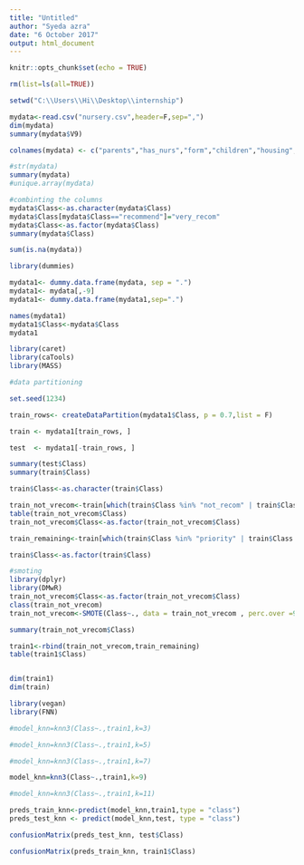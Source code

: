 ---
title: "Untitled"
author: "Syeda azra"
date: "6 October 2017"
output: html_document
---

```{r setup, include=FALSE}
knitr::opts_chunk$set(echo = TRUE)
```

```{r}
rm(list=ls(all=TRUE))

setwd("C:\\Users\\Hi\\Desktop\\internship")

mydata<-read.csv("nursery.csv",header=F,sep=",")
dim(mydata)
summary(mydata$V9)
```

```{r}
colnames(mydata) <- c("parents","has_nurs","form","children","housing","finance","social","health","Class")

#str(mydata)
summary(mydata)
#unique.array(mydata)
```

```{r}
#combinting the columns
mydata$Class<-as.character(mydata$Class)
mydata$Class[mydata$Class=="recommend"]="very_recom"
mydata$Class<-as.factor(mydata$Class)
summary(mydata$Class)
```

```{r}
sum(is.na(mydata))
```

```{r}
library(dummies)

mydata1<- dummy.data.frame(mydata, sep = ".")
mydata1<- mydata[,-9]
mydata1<- dummy.data.frame(mydata1,sep=".")

names(mydata1)
mydata1$Class<-mydata$Class
mydata1
```

```{r}
library(caret)
library(caTools)
library(MASS)
```

```{r}
#data partitioning

set.seed(1234)

train_rows<- createDataPartition(mydata1$Class, p = 0.7,list = F)

train <- mydata1[train_rows, ]

test  <- mydata1[-train_rows, ]

summary(test$Class)
summary(train$Class)
```





```{r}
train$Class<-as.character(train$Class)

train_not_vrecom<-train[which(train$Class %in% "not_recom" | train$Class %in% "very_recom"),]
table(train_not_vrecom$Class)
train_not_vrecom$Class<-as.factor(train_not_vrecom$Class)

train_remaining<-train[which(train$Class %in% "priority" | train$Class %in% "spec_prior"),]

train$Class<-as.factor(train$Class)

```



```{r}
#smoting
library(dplyr)
library(DMwR)
train_not_vrecom$Class<-as.factor(train_not_vrecom$Class)
class(train_not_vrecom)
train_not_vrecom<-SMOTE(Class~., data = train_not_vrecom , perc.over =900,perc.under = 170,K=15)

summary(train_not_vrecom$Class)
```



```{r}
train1<-rbind(train_not_vrecom,train_remaining)
table(train1$Class)


dim(train1)
dim(train)
```




```{r}
library(vegan)
library(FNN)
```



```{r}

#model_knn=knn3(Class~.,train1,k=3)

#model_knn=knn3(Class~.,train1,k=5)

#model_knn=knn3(Class~.,train1,k=7)

model_knn=knn3(Class~.,train1,k=9)

#model_knn=knn3(Class~.,train1,k=11)


```


```{r}

preds_train_knn<-predict(model_knn,train1,type = "class")
preds_test_knn <- predict(model_knn,test, type = "class")

```




```{r}

confusionMatrix(preds_test_knn, test$Class)

confusionMatrix(preds_train_knn, train1$Class)

```

